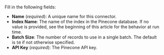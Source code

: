 Fill in the following fields:

- **Name** (_required_): A unique name for this connector.
- **Index Name**: The name of the index in the Pinecone database. If no value is provided, see the beginning of this article for the behavior at run time.
- **Batch Size**: The number of records to use in a single batch. The default is `50` if not otherwise specified.
- **API Key** (_required_): The Pinecone API key.
